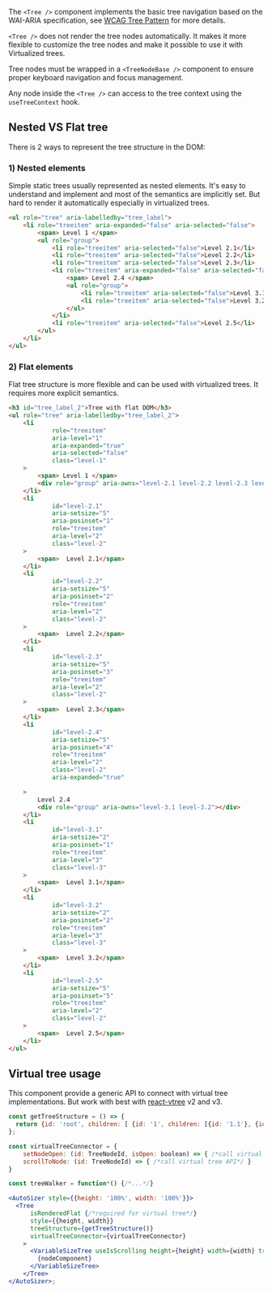 The `<Tree />` component implements the basic tree navigation based on the WAI-ARIA specification,
see [WCAG Tree Pattern](https://www.w3.org/WAI/ARIA/apg/patterns/treeview/) for more details.

`<Tree />` does not render the tree nodes automatically. It makes it more flexible to customize the tree nodes and
make it possible to use it with Virtualized trees.

Tree nodes must be wrapped in a `<TreeNodeBase />` component to ensure proper keyboard navigation and focus management.

Any node inside the `<Tree />` can access to the tree context using the `useTreeContext` hook.

## Nested VS Flat tree

There is 2 ways to represent the tree structure in the DOM:

### 1) Nested elements

Simple static trees usually represented as nested elements. It's easy to understand and implement and
most of the semantics are implicitly set. But hard to render it automatically especially in virtualized trees.

```html
<ul role="tree" aria-labelledby="tree_label">
    <li role="treeitem" aria-expanded="false" aria-selected="false">
        <span> Level 1 </span>
        <ul role="group">
            <li role="treeitem" aria-selected="false">Level 2.1</li>
            <li role="treeitem" aria-selected="false">Level 2.2</li>
            <li role="treeitem" aria-selected="false">Level 2.3</li>
            <li role="treeitem" aria-expanded="false" aria-selected="false">
                <span> Level 2.4 </span>
                <ul role="group">
                    <li role="treeitem" aria-selected="false">Level 3.1</li>
                    <li role="treeitem" aria-selected="false">Level 3.2</li>
                </ul>
            </li>
            <li role="treeitem" aria-selected="false">Level 2.5</li>
        </ul>
    </li>
</ul>

```

### 2) Flat elements

Flat tree structure is more flexible and can be used with virtualized trees. It requires more explicit semantics.

```html
<h3 id="tree_label_2">Tree with flat DOM</h3>
<ul role="tree" aria-labelledby="tree_label_2">
    <li
            role="treeitem"
            aria-level="1"
            aria-expanded="true"
            aria-selected="false"
            class="level-1"
    >
        <span> Level 1 </span>
        <div role="group" aria-owns="level-2.1 level-2.2 level-2.3 level-2.4 level-2.5"></div>
    </li>
    <li
            id="level-2.1"
            aria-setsize="5"
            aria-posinset="1"
            role="treeitem"
            aria-level="2"
            class="level-2"
    >
        <span>  Level 2.1</span>
    </li>
    <li
            id="level-2.2"
            aria-setsize="5"
            aria-posinset="2"
            role="treeitem"
            aria-level="2"
            class="level-2"
    >
        <span>  Level 2.2</span>
    </li>
    <li
            id="level-2.3"
            aria-setsize="5"
            aria-posinset="3"
            role="treeitem"
            aria-level="2"
            class="level-2"
    >
        <span>  Level 2.3</span>
    </li>
    <li
            id="level-2.4"
            aria-setsize="5"
            aria-posinset="4"
            role="treeitem"
            aria-level="2"
            class="level-2"
            aria-expanded="true"

    >
        Level 2.4
        <div role="group" aria-owns="level-3.1 level-3.2"></div>
    </li>
    <li
            id="level-3.1"
            aria-setsize="2"
            aria-posinset="1"
            role="treeitem"
            aria-level="3"
            class="level-3"
    >
        <span>  Level 3.1</span>
    </li>
    <li
            id="level-3.2"
            aria-setsize="2"
            aria-posinset="2"
            role="treeitem"
            aria-level="3"
            class="level-3"
    >
        <span>  Level 3.2</span>
    </li>
    <li
            id="level-2.5"
            aria-setsize="5"
            aria-posinset="5"
            role="treeitem"
            aria-level="2"
            class="level-2"
    >
        <span>  Level 2.5</span>
    </li>
</ul>
```

## Virtual tree usage

This component provide a generic API to connect with virtual tree implementations.
But work with best with [react-vtree](https://github.com/Lodin/react-vtree/tree/version/2) v2 and v3.

```jsx
const getTreeStructure = () => {
  return {id: 'root', children: [ {id: '1', children: [{id: '1.1'}, {id: '1.2'}]}]};
};

const virtualTreeConnector = {
    setNodeOpen: (id: TreeNodeId, isOpen: boolean) => { /*call virtual tree API*/ },
    scrollToNode: (id: TreeNodeId) => { /*call virtual tree API*/ }
}

const treeWalker = function*() {/*...*/}

<AutoSizer style={{height: '100%', width: '100%'}}>
  <Tree
      isRenderedFlat {/*required for virtual tree*/}
      style={{height, width}}
      treeStructure={getTreeStructure()}
      virtualTreeConnector={virtualTreeConnector}
    >
      <VariableSizeTree useIsScrolling height={height} width={width} treeWalker={treeWalker}>
        {nodeComponent}
      </VariableSizeTree>
    </Tree>
</AutoSizer>;
```